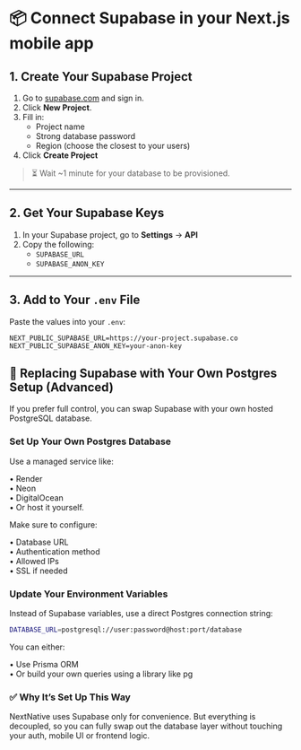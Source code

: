 # 📦 Connect Supabase in your Next.js mobile app

## 1. Create Your Supabase Project

1. Go to [supabase.com](https://supabase.com) and sign in.
2. Click **New Project**.
3. Fill in:
   - Project name
   - Strong database password
   - Region (choose the closest to your users)
4. Click **Create Project**

> ⏳ Wait ~1 minute for your database to be provisioned.

---

## 2. Get Your Supabase Keys

1. In your Supabase project, go to **Settings** → **API**
2. Copy the following:
   - `SUPABASE_URL`
   - `SUPABASE_ANON_KEY`

---

## 3. Add to Your `.env` File

Paste the values into your `.env`:

```env
NEXT_PUBLIC_SUPABASE_URL=https://your-project.supabase.co
NEXT_PUBLIC_SUPABASE_ANON_KEY=your-anon-key
```

## 🔄 Replacing Supabase with Your Own Postgres Setup (Advanced)

If you prefer full control, you can swap Supabase with your own hosted PostgreSQL database.

### Set Up Your Own Postgres Database

Use a managed service like:

• Render<br/>
• Neon<br/>
• DigitalOcean<br/>
• Or host it yourself.

Make sure to configure:

• Database URL<br/>
• Authentication method<br/>
• Allowed IPs<br/>
• SSL if needed

### Update Your Environment Variables

Instead of Supabase variables, use a direct Postgres connection string:

```bash
DATABASE_URL=postgresql://user:password@host:port/database
```

You can either:

• Use Prisma ORM<br />
• Or build your own queries using a library like pg

### ✅ Why It’s Set Up This Way

NextNative uses Supabase only for convenience.
But everything is decoupled, so you can fully swap out the database layer without touching your auth, mobile UI or frontend logic.
